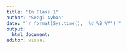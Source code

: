 ```yaml
---
title: "In Class 1"
author: "Sezgi Ayhan"
date: "`r format(Sys.time(), '%d %B %Y')`"
output: 
  html_document:
editor: visual
---
```

